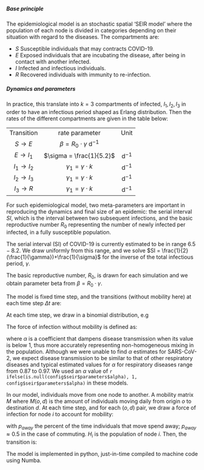 


##### Base principle

The epidemiological model is an stochastic spatial 'SEIR model' where the population of each node is divided in categories depending on their situation with regard to the diseases. The compartments are:

* $S$ Susceptible individuals that may contracts COVID-19.
* $E$ Exposed individuals that are incubating the disease, after being in contact with another infected.
* $I$ Infected and infectious individuals.
* $R$ Recovered individuals with immunity to re-infection.


##### Dynamics and parameters

In practice, this translate into $k = 3$ compartments of infected, $I_1, I_2, I_3$ in 
order to have an infectious period shaped as Erlang distribution.
Then the rates of the different compartments are given in the table below:

  -------------------------- -------------------------------------- ----------
          Transition                     rate parameter                Unit
     $S\longrightarrow E$     $\beta = R_0 \cdot \gamma$   d$^{-1}$
    $E\longrightarrow I_1$          $\sigma = \frac{1}{5.2}$         d$^{-1}$
   $I_1\longrightarrow I_2$       $\gamma_1 = \gamma \cdot k$        d$^{-1}$
   $I_2\longrightarrow I_3$       $\gamma_1 = \gamma \cdot k$        d$^{-1}$
    $I_3\longrightarrow R$        $\gamma_1 = \gamma \cdot k$        d$^{-1}$
  -------------------------- -------------------------------------- ----------


For such epidemiological model, two meta-parameters are important in reproducing 
the dynamics and final size of an epidemic: the serial interval $SI$, which is 
the interval between two subsequent infections, and the basic reproductive number 
$R_0$ representing the number of newly infected per infected, in a fully susceptible population.


The serial interval (SI) of COVID-19 is currently estimated to be in range
$6.5-8.2$. We draw uniformly from this range, and we solve
$SI = \frac{1}{2}(\frac{1}{\gamma})+\frac{1}{\sigma}$ for the inverse of the total infectious period,
$\gamma$.

The basic reproductive number, $R_0$, is drawn for each simulation and we obtain parameter beta from
$\beta= R_0 \cdot \gamma$.

The model is fixed time step, and the transitions (without mobility here) at each time step
$\Delta t$ are: 

\begin{eqnarray}
p_{expose} &=&  1 - \exp(-\Delta t \cdot FOI) \\
p_{infect} &=&  1 - \exp(-\Delta t \cdot \sigma)\\
p_{recover} &=& 1 - \exp(-\Delta t \cdot \gamma)
\end{eqnarray}

At each time step, we draw in a binomial distribution, e.g 
\begin{equation}
N_{I_1\longrightarrow I_2}(t) = \text{Binom}(I_1, 1 - \exp(-\Delta t \cdot \gamma_1))
\end{equation}


The force of infection without mobility is defined as: 
\begin{equation}
FOI = \beta \frac{(I_1 + I_2 + I_3)^\alpha}{H} 
\end{equation}

where $\alpha$ is a coefficient that dampens disease transmission when its value is below 1, thus more accurately representing non-homogeneous mixing in the population. Although we were unable to find $\alpha$ estimates for SARS-CoV-2, we expect disease transmission to be similar to that of other respiratory diseases and typical estimated values for $\alpha$ for respiratory diseases range from 0.87 to 0.97. We used an $\alpha$ value of `r ifelse(is.null(config$seir$parameters$alpha), 1, config$seir$parameters$alpha)` in these models.


In our model, individuals move from one node to another. A mobility matrix $M$ where
$M(o,d)$ is the amount of individuals moving daily from origin $o$ to
destination $d$. At each time step, and for each $(o,d)$ pair, we draw a force of infection 
for node $i$ to account for mobility:

\begin{eqnarray}
FOI_i &=& \left(1 - \sum_{j\neq i} p_{away} \frac{M_{i,j}}{H_i} \right) \cdot \beta_i(t) \frac{(I_1^{i} + I_2^{i} + I_3^{i})^\alpha}{H_i} + \\
&&  \sum_{j \neq i} \left(p_{away} \frac{M_{i,j}}{H_i} \cdot \beta_j(t) \frac{(I_1^j + I_2^j + I_3^j)^\alpha}{H_j} \right)
\end{eqnarray}

with $p_{away}$ the percent of the time individuals that move spend away; $p_{away} \approx 0.5$ in the case of commuting. $H_i$ is the population of node $i$. Then, the transition is:

\begin{equation}
N_{S_i \longrightarrow I_1^{i}}(t) = Binom(S^i, 1 - \exp(-\Delta t \cdot FOI_i))
\end{equation}

The model is implemented in python, just-in-time compiled to machine code using Numba.

